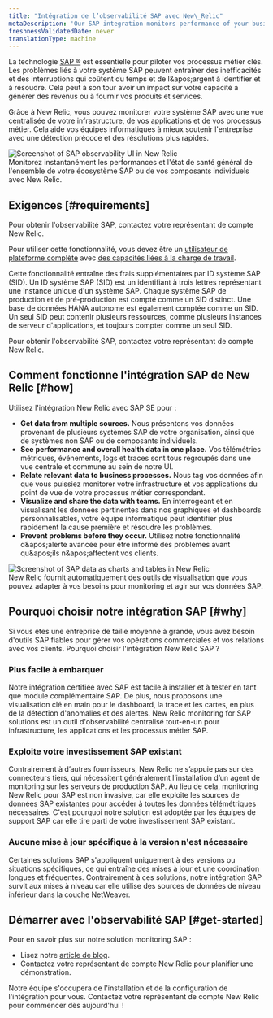 ```yaml
---
title: "Intégration de l’observabilité SAP avec New\_Relic"
metaDescription: 'Our SAP integration monitors performance of your business processes. To get started, contact your New Relic account rep.'
freshnessValidatedDate: never
translationType: machine
---
```


La technologie [SAP ®](https://www.sap.com/) est essentielle pour piloter vos processus métier clés. Les problèmes liés à votre système SAP peuvent entraîner des inefficacités et des interruptions qui coûtent du temps et de l&amp;apos;argent à identifier et à résoudre. Cela peut à son tour avoir un impact sur votre capacité à générer des revenus ou à fournir vos produits et services.

Grâce à New Relic, vous pouvez monitorer votre système SAP avec une vue centralisée de votre infrastructure, de vos applications et de vos processus métier. Cela aide vos équipes informatiques à mieux soutenir l'entreprise avec une détection précoce et des résolutions plus rapides.

<img title="SAP observability in New Relic" alt="Screenshot of SAP observability UI in New Relic" src="/images/other_screenshot-full_sap-navigator-ui.webp" />

<figcaption>
  Monitorez instantanément les performances et l'état de santé général de l'ensemble de votre écosystème SAP ou de vos composants individuels avec New Relic.
</figcaption>

## Exigences [#requirements]

Pour obtenir l'observabilité SAP, contactez votre représentant de compte New Relic.

Pour utiliser cette fonctionnalité, vous devez être un [utilisateur de plateforme complète](/docs/accounts/accounts-billing/new-relic-one-user-management/user-type) avec [des capacités liées à la charge de travail](/docs/accounts/accounts-billing/new-relic-one-user-management/user-permissions/#capability-definitions).

Cette fonctionnalité entraîne des frais supplémentaires par ID système SAP (SID). Un ID système SAP (SID) est un identifiant à trois lettres représentant une instance unique d'un système SAP. Chaque système SAP de production et de pré-production est compté comme un SID distinct. Une base de données HANA autonome est également comptée comme un SID. Un seul SID peut contenir plusieurs ressources, comme plusieurs instances de serveur d'applications, et toujours compter comme un seul SID.

Pour obtenir l'observabilité SAP, contactez votre représentant de compte New Relic.

## Comment fonctionne l'intégration SAP de New Relic [#how]

Utilisez l'intégration New Relic avec SAP SE pour :

* <DNT>**Get data from multiple sources.**</DNT> Nous présentons vos données provenant de plusieurs systèmes SAP de votre organisation, ainsi que de systèmes non SAP ou de composants individuels.
* <DNT>**See performance and overall health data in one place.**</DNT> Vos télémétries métriques, événements, logs et traces sont tous regroupés dans une vue centrale et commune au sein de notre UI.
* <DNT>**Relate relevant data to business processes.**</DNT> Nous tag vos données afin que vous puissiez monitorer votre infrastructure et vos applications du point de vue de votre processus métier correspondant.
* <DNT>**Visualize and share the data with teams.**</DNT> En interrogeant et en visualisant les données pertinentes dans nos graphiques et dashboards personnalisables, votre équipe informatique peut identifier plus rapidement la cause première et résoudre les problèmes.
* <DNT>**Prevent problems before they occur.**</DNT> Utilisez notre fonctionnalité d&amp;apos;alerte avancée pour être informé des problèmes avant qu&amp;apos;ils n&amp;apos;affectent vos clients.

<img title="SAP dashboard example in New Relic" alt="Screenshot of SAP data as charts and tables in New Relic" src="/images/accounts_screenshot-full_SAP-dashboard.webp" />

<figcaption>
  New Relic fournit automatiquement des outils de visualisation que vous pouvez adapter à vos besoins pour monitoring et agir sur vos données SAP.
</figcaption>

## Pourquoi choisir notre intégration SAP [#why]

Si vous êtes une entreprise de taille moyenne à grande, vous avez besoin d'outils SAP fiables pour gérer vos opérations commerciales et vos relations avec vos clients. Pourquoi choisir l'intégration New Relic SAP ?

### Plus facile à embarquer

Notre intégration certifiée avec SAP est facile à installer et à tester en tant que module complémentaire SAP. De plus, nous proposons une visualisation clé en main pour le dashboard, la trace et les cartes, en plus de la détection d'anomalies et des alertes. New Relic monitoring for SAP solutions est un outil d'observabilité centralisé tout-en-un pour infrastructure, les applications et les processus métier SAP.

### Exploite votre investissement SAP existant

Contrairement à d’autres fournisseurs, New Relic ne s’appuie pas sur des connecteurs tiers, qui nécessitent généralement l’installation d’un agent de monitoring sur les serveurs de production SAP. Au lieu de cela, monitoring New Relic pour SAP est non invasive, car elle exploite les sources de données SAP existantes pour accéder à toutes les données télémétriques nécessaires. C'est pourquoi notre solution est adoptée par les équipes de support SAP car elle tire parti de votre investissement SAP existant.

### Aucune mise à jour spécifique à la version n'est nécessaire

Certaines solutions SAP s'appliquent uniquement à des versions ou situations spécifiques, ce qui entraîne des mises à jour et une coordination longues et fréquentes. Contrairement à ces solutions, notre intégration SAP survit aux mises à niveau car elle utilise des sources de données de niveau inférieur dans la couche NetWeaver.

## Démarrer avec l'observabilité SAP [#get-started]

Pour en savoir plus sur notre solution monitoring SAP :

* Lisez notre [article de blog](https://newrelic.com/blog/nerdlog/monitor-sap-systems).
* Contactez votre représentant de compte New Relic pour planifier une démonstration.

Notre équipe s'occupera de l'installation et de la configuration de l'intégration pour vous. Contactez votre représentant de compte New Relic pour commencer dès aujourd'hui !